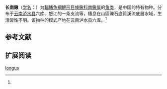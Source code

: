 {{Speciesbox
| name = 长南鳅
| status = NE
| status_system = IUCN3.1
| image = 
| genus = Schistura
| species = longus
| authority = Zhu, 1982<ref name='id6360'>{{cite web| url =http://www.bioinfo.cn/db05/BjdwSpecies.php?action=view&id=6360| title =长南鳅| work =中国动物物种编目数据库| publisher =中国科学院微生物研究所| author =中国科学院动物研究所| accessdate =2009-04-11| deadurl =yes| archiveurl =https://web.archive.org/web/20131203122335/http://www.bioinfo.cn/db05/BjdwSpecies.php?action=view| archivedate =2013-12-03}}</ref>
| synonyms = *''Nemachilus longus'',Zhu, 1982
*''Nemacheilus longus'',Zhu, 1982
}}

'''长南鳅'''（[[学名|学名]]：{{lang|la|''Schistura longus''}}）为[[輻鰭魚綱|輻鰭魚綱]][[鯉形目|鯉形目]][[條鳅科|條鳅科]][[南鳅属|南鳅属]]的[[鱼类|鱼类]]，是中国的特有物种。分布于[[云南|云南]][[泸水县|泸水县]]六库、怒江的一条支流等，棲息在山區礫石底質溪流底層水域，生活習性不明。该物种的模式产地在云南泸水县六库。<ref name='id6360'/>

== 参考文献 ==
{{reflist}}

== 扩展阅读 ==
{{refbegin}}
{{wikispecies-inline|Schistura longus|长南鳅}}
{{refend}}

[[Category:南鳅属|longus]]


{{鯉形目小作品}}